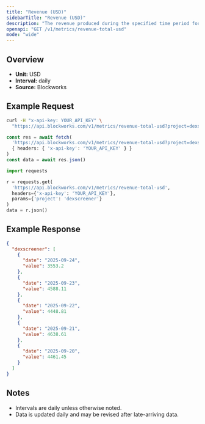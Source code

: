 ```yaml
---
title: "Revenue (USD)"
sidebarTitle: "Revenue (USD)"
description: "The revenue produced during the specified time period for given project."
openapi: "GET /v1/metrics/revenue-total-usd"
mode: "wide"
---
```


## Overview

- **Unit:** USD
- **Interval:** daily
- **Source:** Blockworks

## Example Request

<CodeGroup>

```bash cURL
curl -H "x-api-key: YOUR_API_KEY" \
  "https://api.blockworks.com/v1/metrics/revenue-total-usd?project=dexscreener"
```

```typescript TypeScript
const res = await fetch(
  'https://api.blockworks.com/v1/metrics/revenue-total-usd?project=dexscreener',
  { headers: { 'x-api-key': 'YOUR_API_KEY' } }
)
const data = await res.json()
```

```python Python
import requests

r = requests.get(
  'https://api.blockworks.com/v1/metrics/revenue-total-usd',
  headers={'x-api-key': 'YOUR_API_KEY'},
  params={'project': 'dexscreener'}
)
data = r.json()
```

</CodeGroup>

## Example Response

```json
{
  "dexscreener": [
    {
      "date": "2025-09-24",
      "value": 3553.2
    },
    {
      "date": "2025-09-23",
      "value": 4588.11
    },
    {
      "date": "2025-09-22",
      "value": 4448.81
    },
    {
      "date": "2025-09-21",
      "value": 4638.61
    },
    {
      "date": "2025-09-20",
      "value": 4461.45
    }
  ]
}
```

## Notes
- Intervals are daily unless otherwise noted.
- Data is updated daily and may be revised after late-arriving data.